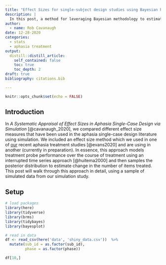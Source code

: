 ```yaml
---
title: "Effect Sizes for single-subject design studies using Bayesian hierarchical models"
description: |
  In this post, a method for leveraging Bayesian methodology to estimate individual effect sizes in single-subject designs is discussed in detail. 
author:
  - name: Rob Cavanaugh
date: 12-28-2020
categories:
  - stats
  - aphasia treatment
output:
  distill::distill_article:
    self_contained: false
    toc: true
    toc_depth: 2
draft: true
bibliography: citations.bib

---
```



```r
knitr::opts_chunk$set(echo = FALSE)
```

## Introduction
In _A Systematic Appraisal of Effect Sizes in Aphasia Single-Case Design via Simulation_ [@cavanaugh_2020], we compared different effect size measures that have been used in the aphasia single-case design literature using simulation. We included an effect size method which we used in one of [our](https://lrcl.pitt.edu){target="_blank" rel="noreferrer} recent aphasia treatment studies [@evans2020] and are using in another (currently in preparation). In essence, this approach models treatment probe performance over the course of treatment using an interrupted time series approach [@huitema2000] and then samples the posterior distribution to estimate change in the number of items treated. This post will walk through this approach in detail, using a sample of simulated data from our simulation study.

## Setup
```r
# load packages
library(here)
library(tidyverse)
library(brms)
library(tidybayes)
library(bayesplot)
```


```r
# read in data
df <- read_csv(here('data', 'shiny_data.csv'))  %>%
  mutate(sub_id = as.factor(sub_id),
         phase = as.factor(phase))

df[10,]
```

